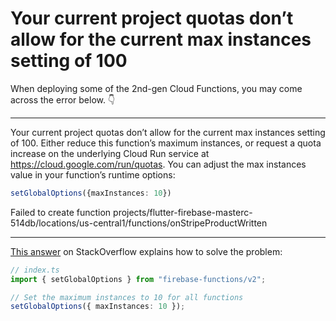 # Your current project quotas don’t allow for the current max instances setting of 100

When deploying some of the 2nd-gen Cloud Functions, you may come across the error below. 👇

---

Your current project quotas don’t allow for the current max instances setting of 100.
Either reduce this function’s maximum instances, or request a quota increase on the underlying Cloud Run service at https://cloud.google.com/run/quotas.
You can adjust the max instances value in your function’s runtime options:

```ts
setGlobalOptions({maxInstances: 10})
```

Failed to create function projects/flutter-firebase-masterc-514db/locations/us-central1/functions/onStripeProductWritten

---

[This answer](https://stackoverflow.com/a/76439381/436422) on StackOverflow explains how to solve the problem:

```ts
// index.ts
import { setGlobalOptions } from "firebase-functions/v2";

// Set the maximum instances to 10 for all functions
setGlobalOptions({ maxInstances: 10 });
```
